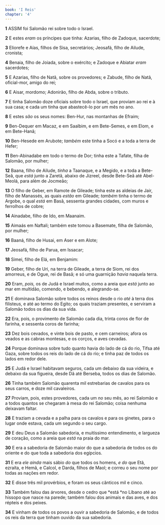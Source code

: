 ```yaml
---
book: 'I Reis'
chapter: '4'
---
```


**1** ASSIM foi Salomão rei sobre todo o Israel.

**2** E estes _eram_ os príncipes que tinha: Azarias, filho de Zadoque, sacerdote;

**3** Eliorefe e Aías, filhos de Sisa, secretários; Jeosafá, filho de Ailude, cronista;

**4** Benaia, filho de Joiada, sobre o exército; e Zadoque e Abiatar _eram_ sacerdotes;

**5** E Azarias, filho de Natã, sobre os provedores; e Zabude, filho de Natã, oficial-mor, amigo do rei;

**6** E Aisar, mordomo; Adonirão, filho de Abda, sobre o tributo.

**7** E tinha Salomão doze oficiais sobre todo o Israel, que proviam ao rei e à sua casa; e cada um tinha que abastecê-lo por _um_ mês no ano.

**8** E estes _são_ os seus nomes: Ben-Hur, nas montanhas de Efraim;

**9** Ben-Dequer em Macaz, e em Saalbim, e em Bete-Semes, e em Elom, e em Bete-Hanã;

**10** Ben-Hesede em Arubote; _também_ este tinha a Socó e a toda a terra de Hefer;

**11** Ben-Abinadabe em todo o termo de Dor; tinha este a Tafate, filha de Salomão, por mulher;

**12** Baana, filho de Ailude, _tinha_ a Taanaque, e a Megido, e a toda a Bete-Seã, que _está_ junto a Zaretã, abaixo de Jizreel, desde Bete-Seã até Abel-Meolá, para além de Jocmeão;

**13** O filho de Geber, em Ramote de Gileade; tinha este as aldeias de Jair, filho de Manassés, as quais _estão_ em Gileade; _também_ tinha o termo de Argobe, o qual _está_ em Basã, sessenta grandes cidades, com muros e ferrolhos de cobre;

**14** Ainadabe, filho de Ido, em Maanaim.

**15** Aimaás em Naftali; também este tomou a Basemate, filha de Salomão, por mulher;

**16** Baaná, filho de Husai, em Aser e em Alote;

**17** Jeosafá, filho de Parua, em Issacar;

**18** Simei, filho de Elá, em Benjamim:

**19** Geber, filho de Uri, na terra de Gileade, a terra de Siom, rei dos amorreus, e de Ogue, rei de Basã; e só uma guarnição _havia_ naquela terra.

**20** Eram, _pois,_ os de Judá e Israel muitos, como a areia que _está_ junto ao mar em multidão, comendo, e bebendo, e alegrando-se.

**21** E dominava Salomão sobre todos os reinos desde o rio _até_ à terra dos filisteus, e até ao termo do Egito; os quais traziam presentes, e serviram a Salomão todos os dias da sua vida.

**22** Era, pois, o provimento de Salomão cada dia, trinta coros de flor de farinha, e sessenta coros de farinha;

**23** Dez bois cevados, e vinte bois de pasto, e cem carneiros; afora os veados e as cabras montesas, e os corços, e aves cevadas.

**24** Porque dominava sobre tudo quanto havia do lado de cá do rio, Tifsa até Gaza, sobre todos os reis do lado de cá do rio; e tinha paz de todos os lados em redor dele.

**25** E Judá e Israel habitavam seguros, cada um debaixo da sua videira, e debaixo da sua figueira, desde Dã até Berseba, todos os dias de Salomão.

**26** Tinha também Salomão quarenta mil estrebarias de cavalos para os seus carros, e doze mil cavaleiros.

**27** Proviam, pois, estes provedores, cada um _no_ seu mês, ao rei Salomão e a todos quantos se chegaram à mesa do rei Salomão; coisa nenhuma deixavam faltar.

**28** E traziam a cevada e a palha para os cavalos e para os ginetes, para o lugar onde estava, cada um segundo o seu cargo.

**29** E deu Deus a Salomão sabedoria, e muitíssimo entendimento, e largueza de coração, como a areia que _está_ na praia do mar.

**30** E era a sabedoria de Salomão maior do que a sabedoria de todos os do oriente e do que toda a sabedoria dos egípcios.

**31** E era _ele ainda_ mais sábio _do_ que todos os homens, _e do_ que Etã, ezraíta, e Hemã, e Calcol, e Darda, filhos de Maol; e correu o seu nome por todas as nações em redor.

**32** E disse três mil provérbios, e foram os seus cânticos mil e cinco.

**33** Também falou das árvores, desde o cedro que *está *no Líbano até ao hissopo que nasce na parede; também falou dos animais e das aves, e dos répteis e dos peixes.

**34** E vinham de todos os povos a ouvir a sabedoria de Salomão, e de todos os reis da terra que tinham ouvido da sua sabedoria.
